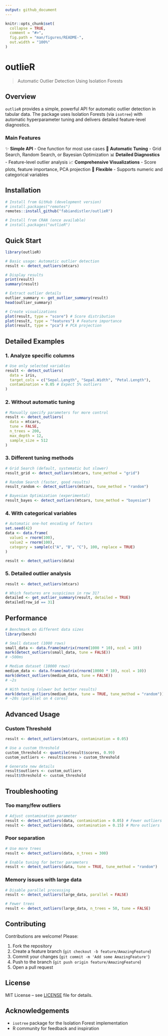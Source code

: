 ```yaml
---
output: github_document
---
```


<!-- README.md is generated from README.Rmd. Please edit that file -->

```r
knitr::opts_chunk$set(
  collapse = TRUE,
  comment = "#>",
  fig.path = "man/figures/README-",
  out.width = "100%"
)
```

# outlieR

<!-- badges: start -->
<!-- badges: end -->

> Automatic Outlier Detection Using Isolation Forests

## Overview

`outlieR` provides a simple, powerful API for automatic outlier detection in tabular data. The package uses Isolation Forests (via `isotree`) with automatic hyperparameter tuning and delivers detailed feature-level diagnostics.

### Main Features

✨ **Simple API** - One function for most use cases
🎯 **Automatic Tuning** - Grid Search, Random Search, or Bayesian Optimization
📊 **Detailed Diagnostics** - Feature-level outlier analysis
📈 **Comprehensive Visualizations** - Score plots, feature importance, PCA projection
🔧 **Flexible** - Supports numeric and categorical variables

## Installation

```r
# Install from GitHub (development version)
# install.packages("remotes")
remotes::install_github("fabiandistler/outlieR")

# Install from CRAN (once available)
# install.packages("outlieR")
```

## Quick Start

```r
library(outlieR)

# Basic usage: Automatic outlier detection
result <- detect_outliers(mtcars)

# Display results
print(result)
summary(result)

# Extract outlier details
outlier_summary <- get_outlier_summary(result)
head(outlier_summary)

# Create visualizations
plot(result, type = "score") # Score distribution
plot(result, type = "features") # Feature importance
plot(result, type = "pca") # PCA projection
```

## Detailed Examples

### 1. Analyze specific columns

```r
# Use only selected variables
result <- detect_outliers(
  data = iris,
  target_cols = c("Sepal.Length", "Sepal.Width", "Petal.Length"),
  contamination = 0.05 # Expect 5% outliers
)
```

### 2. Without automatic tuning

```r
# Manually specify parameters for more control
result <- detect_outliers(
  data = mtcars,
  tune = FALSE,
  n_trees = 200,
  max_depth = 12,
  sample_size = 512
)
```

### 3. Different tuning methods

```r
# Grid Search (default, systematic but slower)
result_grid <- detect_outliers(mtcars, tune_method = "grid")

# Random Search (faster, good results)
result_random <- detect_outliers(mtcars, tune_method = "random")

# Bayesian Optimization (experimental)
result_bayes <- detect_outliers(mtcars, tune_method = "bayesian")
```

### 4. With categorical variables

```r
# Automatic one-hot encoding of factors
set.seed(42)
data <- data.frame(
  value1 = rnorm(100),
  value2 = rnorm(100),
  category = sample(c("A", "B", "C"), 100, replace = TRUE)
)

result <- detect_outliers(data)
```

### 5. Detailed outlier analysis

```r
result <- detect_outliers(mtcars)

# Which features are suspicious in row 31?
detailed <- get_outlier_summary(result, detailed = TRUE)
detailed[row_id == 31]
```

## Performance

```r
# Benchmark on different data sizes
library(bench)

# Small dataset (1000 rows)
small_data <- data.frame(matrix(rnorm(1000 * 10), ncol = 10))
mark(detect_outliers(small_data, tune = FALSE))
# ~500ms

# Medium dataset (10000 rows)
medium_data <- data.frame(matrix(rnorm(10000 * 10), ncol = 10))
mark(detect_outliers(medium_data, tune = FALSE))
# ~2s

# With tuning (slower but better results)
mark(detect_outliers(medium_data, tune = TRUE, tune_method = "random"))
# ~20s (parallel on 4 cores)
```

## Advanced Usage

### Custom Threshold

```r
result <- detect_outliers(mtcars, contamination = 0.05)

# Use a custom threshold
custom_threshold <- quantile(result$scores, 0.99)
custom_outliers <- result$scores > custom_threshold

# Generate new details
result$outliers <- custom_outliers
result$threshold <- custom_threshold
```

## Troubleshooting

### Too many/few outliers

```r
# Adjust contamination parameter
result <- detect_outliers(data, contamination = 0.05) # Fewer outliers
result <- detect_outliers(data, contamination = 0.15) # More outliers
```

### Poor separation

```r
# Use more trees
result <- detect_outliers(data, n_trees = 300)

# Enable tuning for better parameters
result <- detect_outliers(data, tune = TRUE, tune_method = "random")
```

### Memory issues with large data

```r
# Disable parallel processing
result <- detect_outliers(large_data, parallel = FALSE)

# Fewer trees
result <- detect_outliers(large_data, n_trees = 50, tune = FALSE)
```

## Contributing

Contributions are welcome! Please:

1. Fork the repository
2. Create a feature branch (`git checkout -b feature/AmazingFeature`)
3. Commit your changes (`git commit -m 'Add some AmazingFeature'`)
4. Push to the branch (`git push origin feature/AmazingFeature`)
5. Open a pull request

## License

MIT License – see [LICENSE](LICENSE) file for details.

## Acknowledgements

* `isotree` package for the Isolation Forest implementation
* R community for feedback and inspiration
